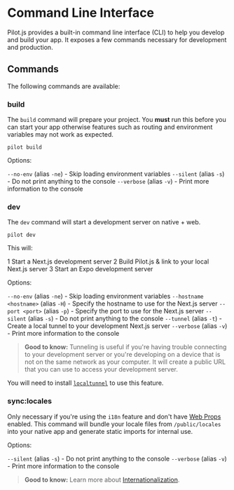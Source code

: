 # Command Line Interface

Pilot.js provides a built-in command line interface (CLI) to help you develop and build your app. It exposes a few commands necessary for development and production.

## Commands

The following commands are available:

### build

The `build` command will prepare your project. You **must** run this before you can start your app otherwise features such as routing and environment variables may not work as expected.

```bash:Terminal
pilot build
```

Options:

`--no-env` (alias `-ne`) - Skip loading environment variables
`--silent` (alias `-s`) - Do not print anything to the console
`--verbose` (alias `-v`) - Print more information to the console

### dev

The `dev` command will start a development server on native + web.

```bash:Terminal
pilot dev
```

This will:

1 Start a Next.js development server
2 Build Pilot.js & link to your local Next.js server
3 Start an Expo development server

Options:

`--no-env` (alias `-ne`) - Skip loading environment variables
`--hostname <hostname>` (alias `-H`) - Specify the hostname to use for the Next.js server
`--port <port>` (alias `-p`) - Specify the port to use for the Next.js server
`--silent` (alias `-s`) - Do not print anything to the console
`--tunnel` (alias `-t`) - Create a local tunnel to your development Next.js server
`--verbose` (alias `-v`) - Print more information to the console

> **Good to know:** Tunneling is useful if you're having trouble connecting to your development server or you're developing on a device that is not on the same network as your computer. It will create a public URL that you can use to access your development server.

You will need to install [`localtunnel`](https://localtunnel.me/) to use this feature.

### sync:locales

Only necessary if you're using the `i18n` feature and don't have [Web Props](/docs/web-props) enabled. This command will bundle your locale files from `/public/locales` into your native app and generate static imports for internal use.

Options:

`--silent` (alias `-s`) - Do not print anything to the console
`--verbose` (alias `-v`) - Print more information to the console

> **Good to know:** Learn more about [Internationalization](/docs/i18n).
